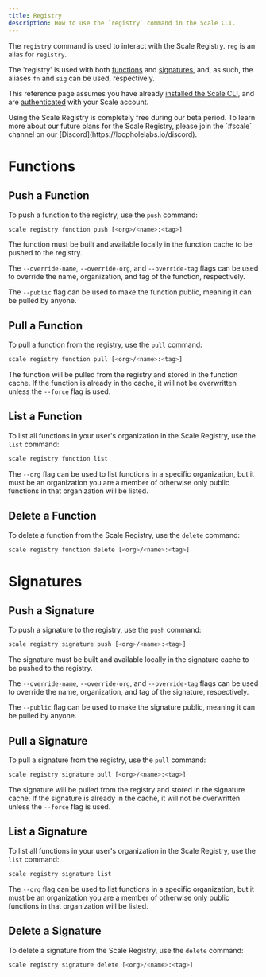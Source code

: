 ```yaml
---
title: Registry
description: How to use the `registry` command in the Scale CLI.
---
```


The `registry` command is used to interact with the Scale Registry. `reg` is an alias for `registry`.

The 'registry' is used with both [functions](/scale/getting-started/quick-start#create-a-new-function) and [signatures](/scale/signatures/overview), and, as such, the aliases `fn` and `sig` can be used, respectively.

This reference page assumes you have already [installed the Scale CLI](/scale/cli/installation ),
and are [authenticated](/scale/cli/reference/auth) with your Scale account.

<Callout>
    Using the Scale Registry is completely free during our beta period. To learn more about our future plans for the Scale Registry,
    please join the `#scale` channel on our [Discord](https://loopholelabs.io/discord).
</Callout>

# Functions

## Push a Function

To push a function to the registry, use the `push` command:

```bash
scale registry function push [<org>/<name>:<tag>]
```

The function must be built and available locally in the function cache to be pushed to the registry.

The `--override-name`, `--override-org`, and `--override-tag` flags can be used to override the name, organization, and tag of the function, respectively.

The `--public` flag can be used to make the function public, meaning it can be pulled by anyone.

## Pull a Function

To pull a function from the registry, use the `pull` command:

```bash
scale registry function pull [<org>/<name>:<tag>]
```

The function will be pulled from the registry and stored in the function cache. If the function is already in the cache,
it will not be overwritten unless the `--force` flag is used.

## List a Function

To list all functions in your user's organization in the Scale Registry, use the `list` command:

```bash
scale registry function list
```

The `--org` flag can be used to list functions in a specific organization, but it must be an organization you are a member of otherwise only
public functions in that organization will be listed.

## Delete a Function

To delete a function from the Scale Registry, use the `delete` command:

```bash
scale registry function delete [<org>/<name>:<tag>]
```
# Signatures

## Push a Signature

To push a signature to the registry, use the `push` command:

```bash
scale registry signature push [<org>/<name>:<tag>]
```

The signature must be built and available locally in the signature cache to be pushed to the registry.

The `--override-name`, `--override-org`, and `--override-tag` flags can be used to override the name, organization, and tag of the signature, respectively.

The `--public` flag can be used to make the signature public, meaning it can be pulled by anyone.

## Pull a Signature

To pull a signature from the registry, use the `pull` command:

```bash
scale registry signature pull [<org>/<name>:<tag>]
```

The signature will be pulled from the registry and stored in the signature cache. If the signature is already in the cache,
it will not be overwritten unless the `--force` flag is used.

## List a Signature

To list all functions in your user's organization in the Scale Registry, use the `list` command:

```bash
scale registry signature list
```

The `--org` flag can be used to list functions in a specific organization, but it must be an organization you are a member of otherwise only
public functions in that organization will be listed.

## Delete a Signature

To delete a signature from the Scale Registry, use the `delete` command:

```bash
scale registry signature delete [<org>/<name>:<tag>]
```
